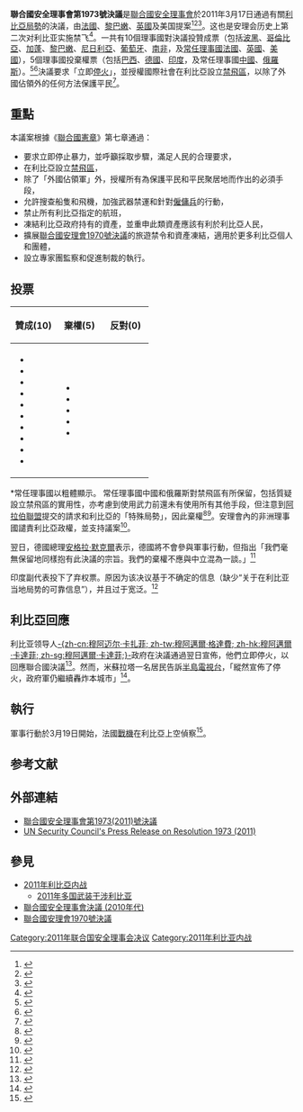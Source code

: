 {{Infobox UN resolution
|number = 1973
|organ = SC
|date = 3月17日
|year = 2011年
|meeting = 6498
|code = S/RES/1973
|document = http://www.un.org/chinese/aboutun/prinorgs/sc/sres/2011/s1973.htm
|for = 10
|abstention = 5
|against = 0
|absent = 
|subject = 利比亚局势——设立禁飞区
|result = 通過
|image = Libya-War-Map.png
|caption = {{Legend|#147500|强制执行禁飞区的国家}} {{Legend|#F77200|利比亚}}
}}

'''聯合國安全理事會第1973號決議'''是[[聯合國安全理事會|聯合國安全理事會]]於2011年3月17日通過有關[[2011年利比亞起義|利比亞局勢]]的決議，由[[法國|法國]]、[[黎巴嫩|黎巴嫩]]、[[英國|英國]]及美国提案<ref name="UN News Centre_zh">{{cite web|url=http://www.un.org/zh/focus/northafrica/newsdetails.asp?newsID=15252&criteria=libya|title=安理會通過決議對利比亞實施禁飛|author=UN|date=17 March 2011|publisher=聯合國|accessdate=2011-03-19|archive-date=2011-09-27|archive-url=https://web.archive.org/web/20110927215624/http://www.un.org/zh/focus/northafrica/newsdetails.asp?newsID=15252&criteria=libya|dead-url=no}}</ref><ref name="UN News Centre">{{cite web|url=http://www.un.org/press/en/2011/sc10200.doc.htm|script-title=en:Security Council authorizes ‘all necessary measures’ to protect civilians in Libya|date=17 March 2011|publisher=United Nations News Centre|accessdate=2016-08-10|archive-date=2016-08-09|archive-url=https://web.archive.org/web/20160809181234/http://www.un.org/press/en/2011/sc10200.doc.htm|dead-url=no}}</ref><ref>{{cite news|title=Libya: UN backs action against Colonel Gaddafi|url=http://www.bbc.co.uk/news/world-africa-12781009|date=18 March 2011|work=[[BBC_News|BBC News]]|accessdate=2016-08-10|archive-date=2011-03-18|archive-url=https://web.archive.org/web/20110318010725/http://www.bbc.co.uk/news/world-africa-12781009|dead-url=no}}</ref>。这也是安理会历史上第二次对利比亚实施禁飞<ref>{{cite news|title=安理会通过决议对利比亚实施禁飞|url=http://www.un.org/chinese/News/fullstorynews.asp?NewsID=15252|accessdate=2011-03-23|newspaper=联合国网站新闻中心|date=2011年3月17日|archive-date=2011-06-02|archive-url=https://web.archive.org/web/20110602100025/http://www.un.org/chinese/News/fullstorynews.asp?NewsID=15252|dead-url=no}}</ref>。一共有10個理事國對決議投贊成票（包括[[波黑|波黑]]、[[哥倫比亞|哥倫比亞]]、[[加蓬|加蓬]]、[[黎巴嫩|黎巴嫩]]、[[尼日利亞|尼日利亞]]、[[葡萄牙|葡萄牙]]、[[南非|南非]]，及[[常任理事國|常任理事國]][[法國|法國]]、[[英國|英國]]、[[美國|美國]]），5個理事國投棄權票（包括[[巴西|巴西]]、[[德國|德國]]、[[印度|印度]]，及常任理事國[[中華人民共和國|中國]]、[[俄羅斯|俄羅斯]]）。<ref>{{cite news|title=安理會通過決議決定在利比亞設禁飛區|url=http://www.bbc.co.uk/zhongwen/trad/world/2011/03/110318_libya_un_action.shtml|newspaper=[[BBC|BBC]]|date=18 March 2011|accessdate=2011-03-19|archive-date=2011-03-21|archive-url=https://web.archive.org/web/20110321174530/http://www.bbc.co.uk/zhongwen/trad/world/2011/03/110318_libya_un_action.shtml|dead-url=no}}</ref><ref>{{cite news|title=Libya: Nigeria votes in favour of no-fly resolution|url=http://www.vanguardngr.com/2011/03/libya-nigeria-votes-in-favour-of-no-fly-resolution/|newspaper=[[Vanguard_(Nigeria)|Vanguard (Nigeria)]]|date=18 March 2011|access-date=2016-08-10|archive-url=https://web.archive.org/web/20110321161325/http://www.vanguardngr.com/2011/03/libya-nigeria-votes-in-favour-of-no-fly-resolution/|archive-date=2011-03-21|dead-url=yes}}</ref>決議要求「立即[[停火|停火]]」，並授權國際社會在利比亞設立[[2011年利比亞禁飛區|禁飛區]]，以除了外國佔領外的任何方法保護平民<ref>{{cite news|last=Roth|first=Richard|title=U.N. Security Council approves no-fly zone in Libya|url=http://edition.cnn.com/2011/WORLD/africa/03/17/libya.civil.war/index.html?hpt=T2|date=18 March 2011|agency=[[CNN|CNN]]|accessdate=2011-03-19|archive-date=2011-03-20|archive-url=https://web.archive.org/web/20110320044602/http://edition.cnn.com/2011/WORLD/africa/03/17/libya.civil.war/index.html?hpt=T2|dead-url=no}}</ref>。

== 重點 ==
本議案根據《[[聯合國憲章|聯合國憲章]]》第七章通過：
* 要求立即停止暴力，並呼籲採取步驟，滿足人民的合理要求，
* 在利比亞設立[[2011年利比亞禁飛區|禁飛區]]，
* 除了「外國佔領軍」外，授權所有為保護平民和平民聚居地而作出的必須手段，
* 允許搜查船隻和飛機，加強武器禁運和針對[[僱傭兵|僱傭兵]]的行動，
* 禁止所有利比亞指定的航班，
* 凍結利比亞政府持有的資產，並重申此類資產應該有利於利比亞人民，
* 擴展[[聯合國安理會1970號決議|聯合國安理會1970號決議]]的旅遊禁令和資產凍結，適用於更多利比亞個人和團體，
* 設立專家團監察和促進制裁的執行。

== 投票 ==
{|class=wikitable
!width=33%|贊成(10) !!width=33%|棄權(5) !!width=33%|反對(0)
|-valign=top
|
* {{BIH}}
* {{flag|COL}}
* '''{{flagcountry|FRA}}'''
* {{GAB}}
* {{LBN}}
* {{NGA}}
* {{PRT}}
* {{RSA}}
* '''{{flagcountry|UK}}'''
* '''{{flagcountry|USA}}'''
|
* {{flagcountry|BRA}}
* '''{{CHN}}'''
* {{DEU}}
* {{IND}}
* '''{{RUS}}'''
|
|} *常任理事國以粗體顯示。
常任理事國中國和俄羅斯對禁飛區有所保留，包括質疑設立禁飛區的實用性，亦考慮到使用武力前還未有使用所有其他手段，但注意到[[阿拉伯聯盟|阿拉伯聯盟]]提交的請求和利比亞的「特殊局勢」，因此棄權<ref>{{cite news|title=China opposed UN resolution on Libya|url=http://timesofindia.indiatimes.com/world/china/China-opposed-UN-resolution-on-Libya/articleshow/7736989.cms|newspaper=[[Times_of_India|Times of India]]|date=18 March 2011|accessdate=2011-03-19|archive-date=2015-10-27|archive-url=https://web.archive.org/web/20151027080413/http://timesofindia.indiatimes.com/world/china/China-opposed-UN-resolution-on-Libya/articleshow/7736989.cms|dead-url=no}}</ref><ref>{{cite news|title=UN Security Council adopts resolution on Libya|url=http://en.rian.ru/world/20110318/163067336.html|date=18 March 2011|agency=[[RIA_Novosti|RIA Novosti]]|accessdate=2011-03-19|archive-date=2011-03-21|archive-url=https://web.archive.org/web/20110321190021/http://en.rian.ru/world/20110318/163067336.html|dead-url=no}}</ref>。安理會內的非洲理事國譴責利比亞政權，並支持議案<ref>{{cite news|title=Africa defies AU chief's support for Ghaddafi|url=http://www.afrol.com/articles/37599|date=18 March 2011|agency=Afrol News|accessdate=2011-03-19|archive-date=2011-03-22|archive-url=https://web.archive.org/web/20110322072649/http://www.afrol.com/articles/37599|dead-url=no}}</ref>。

翌日，德國總理[[安格拉·默克爾|安格拉·默克爾]]表示，德國將不會參與軍事行動，但指出「我們毫無保留地同樣抱有此決議的宗旨。我們的棄權不應與中立混為一談。」<ref>{{Cite web |url=http://www.bbc.co.uk/news/world-middle-east-12776418 |title=BBC ''(retrieved 18 March 2011)'' |accessdate=2011-03-19 |archive-date=2015-11-20 |archive-url=https://web.archive.org/web/20151120042713/http://www.bbc.co.uk/news/world-middle-east-12776418 |dead-url=no }}</ref>

印度副代表投下了弃权票。原因为该决议基于不确定的信息（缺少“关于在利比亚当地局势的可靠信息”），并且过于宽泛。<ref name="autogenerated5">{{cite conference|title=UNSC 6498th Meeting|url=http://www.un.org/Docs/journal/asp/ws.asp?m=S/PV.6498|date=17 March 2011|publisher=UNSC|pages=5–6|access-date=2020-09-17|archive-date=2016-02-01|archive-url=https://web.archive.org/web/20160201213040/http://www.un.org/Docs/journal/asp/ws.asp?m=S%2FPV.6498|dead-url=no}}</ref>

== 利比亞回應 ==
利比亚领导人[[穆阿邁爾·卡扎菲|-{zh-cn:穆阿迈尔·卡扎菲; zh-tw:穆阿邁爾·格達費; zh-hk:穆阿邁爾·卡達菲; zh-sg:穆阿邁爾·卡達菲;}-]]政府在決議通過翌日宣佈，他們立即停火，以回應聯合國決議<ref>{{cite web|url=http://www.newstatesman.com/blogs/the-staggers/2011/03/fly-zone-ceasefire-libya|title=Libya declares ceasefire|publisher=New Statesman|accessdate=2011-03-19|archive-date=2011-07-28|archive-url=https://web.archive.org/web/20110728160733/http://www.newstatesman.com/blogs/the-staggers/2011/03/fly-zone-ceasefire-libya|dead-url=no}}</ref>。然而，米蘇拉塔一名居民告訴[[半島電視台|半島電視台]]，「縱然宣佈了停火，政府軍仍繼續轟炸本城市」<ref>{{cite news|title=Libya Live Blog - March 18|url=http://blogs.aljazeera.net/live/africa/libya-live-blog-march-18|date=18 March 2011|agency=[[Al_Jazeera|Al Jazeera]]|accessdate=2011-03-19|archive-date=2011-03-20|archive-url=https://web.archive.org/web/20110320055232/http://blogs.aljazeera.net/live/africa/libya-live-blog-march-18|dead-url=no}}</ref>。

== 執行 ==
{{Main|2011年利比亞禁飛區}}
軍事行動於3月19日開始，法國[[戰機|戰機]]在利比亞上空偵察<ref>{{cite news|url=http://www.nytimes.com/2011/03/20/world/africa/20libya.html|title=France Sends Military Flights Over Libya|date=19 March 2011|accessdate=19 March 2011|newspaper=[[The_New_York_Times|The New York Times]]|first1=David D.|last1=Kirkpatrick|first2=Elisabeth|last2=Bumiller|archive-date=2011-03-26|archive-url=https://web.archive.org/web/20110326012321/http://www.nytimes.com/2011/03/20/world/africa/20libya.html|dead-url=no}}</ref>。

==参考文献==
{{Reflist|2}}

== 外部連結 ==
{{Wikisource}}
* [http://www.un.org/zh/focus/northafrica/s1973.shtml 聯合國安全理事會第1973(2011)號決議] {{Wayback|url=http://www.un.org/zh/focus/northafrica/s1973.shtml |date=20110323113839 }}{{zh-hans}}
* [http://www.un.org/News/Press/docs//2011/sc10200.doc.htm UN Security Council's Press Release on Resolution 1973 (2011)] {{Wayback|url=http://www.un.org/News/Press/docs//2011/sc10200.doc.htm |date=20110319093321 }}{{en}}

== 參見 ==
* [[2011年利比亞内战|2011年利比亞内战]]
** [[2011年多国武装干涉利比亚|2011年多国武装干涉利比亚]]
* [[聯合國安全理事會決議_(2010年代)|聯合國安全理事會決議 (2010年代)]]
* [[聯合國安理會1970號決議|聯合國安理會1970號決議]]

{{UNSCR 2011}}
[[Category:2011年联合国安全理事会决议|Category:2011年联合国安全理事会决议]]
[[Category:2011年利比亚内战|Category:2011年利比亚内战]]